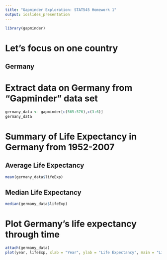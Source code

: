 ```yaml
---
title: "Gapminder Exploration: STAT545 Homework 1"
output: ioslides_presentation
---
```

```r
library(gapminder)
```


# Let's focus on one country
## Germany

# Extract data on Germany from  "Gapminder" data set
```r
germany_data <- gapminder[c(565:576),c(3:6)]
germany_data
```

# Summary of Life Expectancy in Germany from 1952-2007
## Average Life Expectancy
```r
mean(germany_data$lifeExp)
```
## Median Life Expectancy
```r
median(germany_data$lifeExp)
```


# Plot Germany's life expectancy through time
```r
attach(germany_data)
plot(year, lifeExp, xlab = "Year", ylab = "Life Expectancy", main = "Life expectancy through time")
```
